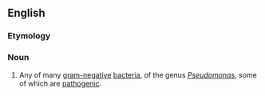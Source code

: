 ==English==
{{rfimage}}
{{wikipedia}}
{{wikispecies}}

===Etymology===
{{prefix|pseudo|monad}}
===Noun===
{{en-noun}}

# Any of many [[gram-negative]] [[bacteria]], of the genus ''[[Pseudomonas]]'', some of which are [[pathogenic]].